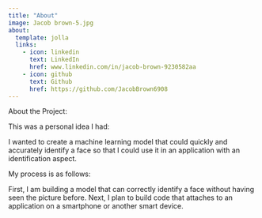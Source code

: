 ```yaml
---
title: "About"
image: Jacob brown-5.jpg
about:
  template: jolla
  links:
    - icon: linkedin
      text: LinkedIn
      href: www.linkedin.com/in/jacob-brown-9230582aa
    - icon: github
      text: Github
      href: https://github.com/JacobBrown6908
---
```


About the Project:

This was a personal idea I had: 

I wanted to create a machine learning model that could quickly and accurately identify a face so that I could use it in an application with an identification aspect.

My process is as follows:

First, I am building a model that can correctly identify a face without having seen the picture before. Next, I plan to build code that attaches to an application on a smartphone or another smart device.